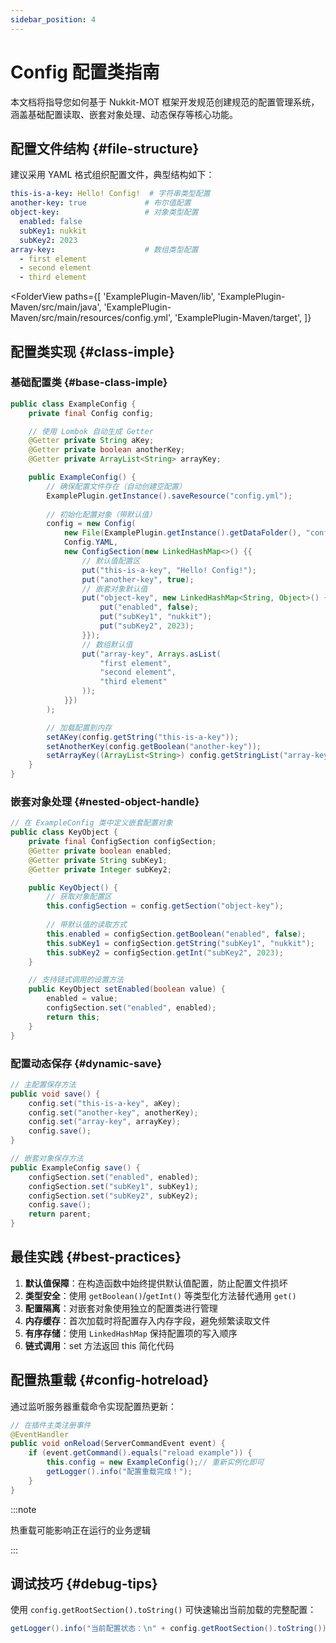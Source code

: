```yaml
---
sidebar_position: 4
---
```



# Config 配置类指南

本文档将指导您如何基于 Nukkit-MOT 框架开发规范创建规范的配置管理系统，涵盖基础配置读取、嵌套对象处理、动态保存等核心功能。

## 配置文件结构 \{#file-structure}
建议采用 YAML 格式组织配置文件，典型结构如下：

```yml title="config.yml"
this-is-a-key: Hello! Config!  # 字符串类型配置
another-key: true             # 布尔值配置
object-key:                   # 对象类型配置
  enabled: false
  subKey1: nukkit
  subKey2: 2023
array-key:                    # 数组类型配置
  - first element
  - second element
  - third element
```

<FolderView
    paths={[
    'ExamplePlugin-Maven/lib',
    'ExamplePlugin-Maven/src/main/java',
    'ExamplePlugin-Maven/src/main/resources/config.yml',
    'ExamplePlugin-Maven/target',
]}
>
</FolderView>

## 配置类实现 \{#class-imple}
### 基础配置类 \{#base-class-imple}
```java
public class ExampleConfig {
    private final Config config;

    // 使用 Lombok 自动生成 Getter
    @Getter private String aKey;
    @Getter private boolean anotherKey;
    @Getter private ArrayList<String> arrayKey;

    public ExampleConfig() {
        // 确保配置文件存在（自动创建空配置）
        ExamplePlugin.getInstance().saveResource("config.yml");
        
        // 初始化配置对象（带默认值）
        config = new Config(
            new File(ExamplePlugin.getInstance().getDataFolder(), "config.yml"),
            Config.YAML,
            new ConfigSection(new LinkedHashMap<>() {{
                // 默认值配置区
                put("this-is-a-key", "Hello! Config!");
                put("another-key", true);
                // 嵌套对象默认值
                put("object-key", new LinkedHashMap<String, Object>() {{
                    put("enabled", false);
                    put("subKey1", "nukkit");
                    put("subKey2", 2023);
                }});
                // 数组默认值
                put("array-key", Arrays.asList(
                    "first element",
                    "second element",
                    "third element"
                ));
            }})
        );

        // 加载配置到内存
        setAKey(config.getString("this-is-a-key"));
        setAnotherKey(config.getBoolean("another-key"));
        setArrayKey((ArrayList<String>) config.getStringList("array-key"));
    }
}
```

### 嵌套对象处理 \{#nested-object-handle}
```java
// 在 ExampleConfig 类中定义嵌套配置对象
public class KeyObject {
    private final ConfigSection configSection;
    @Getter private boolean enabled;
    @Getter private String subKey1;
    @Getter private Integer subKey2;

    public KeyObject() {
        // 获取对象配置区
        this.configSection = config.getSection("object-key");
        
        // 带默认值的读取方式
        this.enabled = configSection.getBoolean("enabled", false);
        this.subKey1 = configSection.getString("subKey1", "nukkit");
        this.subKey2 = configSection.getInt("subKey2", 2023);
    }

    // 支持链式调用的设置方法
    public KeyObject setEnabled(boolean value) {
        enabled = value;
        configSection.set("enabled", enabled);
        return this;
    }
}
```

### 配置动态保存 \{#dynamic-save}
```java
// 主配置保存方法
public void save() {
    config.set("this-is-a-key", aKey);
    config.set("another-key", anotherKey);
    config.set("array-key", arrayKey);
    config.save();
}

// 嵌套对象保存方法
public ExampleConfig save() {
    configSection.set("enabled", enabled);
    configSection.set("subKey1", subKey1);
    configSection.set("subKey2", subKey2);
    config.save();
    return parent;
}
```

## 最佳实践 \{#best-practices}
1. **默认值保障**：在构造函数中始终提供默认值配置，防止配置文件损坏
2. **类型安全**：使用 `getBoolean()`/`getInt()` 等类型化方法替代通用 `get()`
3. **配置隔离**：对嵌套对象使用独立的配置类进行管理
4. **内存缓存**：首次加载时将配置存入内存字段，避免频繁读取文件
5. **有序存储**：使用 `LinkedHashMap` 保持配置项的写入顺序
6. **链式调用**：set 方法返回 this 简化代码

## 配置热重载 \{#config-hotreload}
通过监听服务器重载命令实现配置热更新：
```java
// 在插件主类注册事件
@EventHandler
public void onReload(ServerCommandEvent event) {
    if (event.getCommand().equals("reload example")) {
        this.config = new ExampleConfig();// 重新实例化即可
        getLogger().info("配置重载完成！");
    }
}
```

:::note

热重载可能影响正在运行的业务逻辑

:::

## 调试技巧 \{#debug-tips}
使用 `config.getRootSection().toString()` 可快速输出当前加载的完整配置：
```java
getLogger().info("当前配置状态：\n" + config.getRootSection().toString());
```